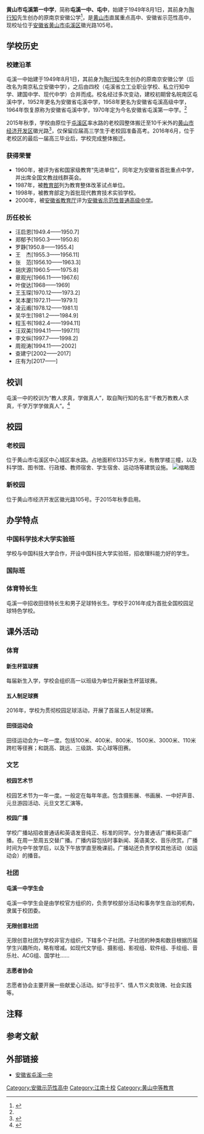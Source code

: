 {{Infobox School
  | name = 安徽省屯溪一中
  | other_name  = Anhui Tunxi No.1 Senior High School
  | logo        =
  | image       =Anhui Tunxi No.1 Senior High School Gate.jpg
  | caption     = 安徽省屯溪一中的大门。
  | motto       = 教人求真，学做真人。
  | established = 1949年
  | type        = 公立普通高中
  | religion    = 
  | affiliation = 
  | district    = {{PRC}}[[安徽省|安徽省]][[黄山市|黄山市]]
  | grades      = [[高中|高中]]
  | principal   = 庄有为 
  | area        = 
  | dean        = 
  | college     = 
  | house       = 
  | sc          =
  | cs          =
  | faculty     = 150余人
  | staff       = 
  | students    = 约2200
  | athletics   = 
  | conference  = 
  | colors      = 
  | mascot      = 
  | magazine    = 
  | free_label  = 
  | free_text   = 
  | address     = [[安徽省|安徽省]][[黄山市|黄山市]][[屯溪区|屯溪区]]徽光路105号
  | tel         = 
  | fax         = 
  | mail        = 
  | website     = http://www.txyz.cn/
}}
'''黄山市屯溪第一中学'''，简称'''屯溪一中、屯中'''，始建于1949年8月1日，其前身为[[陶行知|陶行知]]先生创办的原南京安徽公学<ref name="一中简介">{{cite web | language = zh-hans | publisher =  | title = 屯溪一中简介 | url = http://www.txyz.cn/content.jsp?urltype=news.NewsContentUrl&wbtreeid=1067&wbnewsid=1083 | author = 屯溪一中校长办公室 | date = 2011-09-20 | accessdate = }}</ref>，是[[黄山市|黄山市]]直属重点高中、安徽省示范性高中，现校址位于[[安徽省|安徽省]][[黄山市|黄山市]][[屯溪区|屯溪区]]徽光路105号。

==学校历史==
===校建沿革===
屯溪一中始建于1949年8月1日，其前身为[[陶行知|陶行知]]先生创办的原南京安徽公学（后改名为南京私立安徽中学），之后由四校（屯溪省立工业职业学校、私立行知中学、建国中学、现代中学）合并而成。校名经过多次变动，建校初期曾名皖南区屯溪中学，1952年更名为安徽省屯溪中学，1958年更名为安徽省屯溪高级中学，1964年恢复原称为安徽省屯溪中学，1970年定为今名安徽省屯溪第一中学。<ref name="一中简介" />

2015年秋季，学校由原位于[[屯溪区|屯溪区]]率水路的老校园整体搬迁至10千米外的[[黄山市经济开发区|黄山市经济开发区]]徽光路{{noteTag | 1 = 原校址作为[[屯溪四中|屯溪四中]]的新校园。| name = 老校区作用 }}<ref name="一中搬迁">{{cite web | language = zh-hans | publisher =  | title = 黄山屯溪一中将分步搬迁，或于2015年秋季开学时搬迁 | url = http://ah.anhuinews.com/system/2014/03/14/006350272.shtml | author = 中安在线 | date = 2014-03-14 | accessdate =  | archive-url = https://web.archive.org/web/20170113075929/http://ah.anhuinews.com/system/2014/03/14/006350272.shtml | archive-date = 2017-01-13 | dead-url = yes }}</ref>，仅保留应届高三学生于老校园准备高考。2016年6月，位于老校区的最后一届高三毕业后，学校完成整体搬迁。

===获得荣誉===
*1960年，被评为省和国家级教育“先进单位”，同年定为安徽省首批重点中学，并出席全国文教战线群英会。
*1987年，被[[中华人民共和国教育部|教育部]]列为教育整体改革试点单位。
*1998年，被教育部定为首批现代教育技术实验学校。
*2000年，被[[安徽省教育厅|安徽省教育厅]]评为[[安徽省示范性普通高级中学|安徽省示范性普通高级中学]]。

===历任校长===
*汪启恩[1949.4——1950.7]
*郑郁予[1950.3——1950.8]
*罗静[1950.8——1955.4]
*王　杰[1955.3——1956.11]
*张　范[1956.10——1963.3]
*胡庆源[1960.5——1975.8]
*章观光[1966.11——1967.6]
*叶俊达[1968——1969]
*王玉琛[1970.12——1973.2]
*吴本厦[1972.11——1979.1]
*凌云甫[1978.12——1981.1]
*吴华生[1981.2——1984.9]
*程玉书[1982.4——1994.11]
*汪双美[1994.11——1997.11]
*李文纵[1997.7——1998.2]
*周观涛[1994.11——2002]
*查建宁[2002——2017]
*庄有为[2017——]

== 校训 ==
屯溪一中的校训为“教人求真，学做真人”，取自陶行知的名言“千教万教教人求真，千学万学学做真人”。<ref>{{Cite web|url=http://www.txyz.cn/content.jsp?urltype=news.NewsContentUrl&wbtreeid=1067&wbnewsid=1085|title=黄山市屯溪一中校训解读|accessdate=2017年2月10日|author=|date=2014年9月23日|publisher=}}</ref>

==校园==
===老校园===
位于黄山市屯溪区中心城区率水路。占地面积61335平方米，有教学楼三幢，以及科学馆、图书馆、行政楼、教师宿舍、学生宿舍、运动场等建筑设施。
[[File:Anhui_Tunxi_No.1_Senior_High_School_in_the_Snow.jpg|缩略图]]

===新校园===
位于黄山市经济开发区徽光路105号。于2015年秋季启用。

==办学特点==

===中国科学技术大学实验班===
学校与中国科技大学合作，开设中国科技大学实验班，招收理科能力好的学生。

===国际班===

===体育特长生===
屯溪一中招收田径特长生和男子足球特长生。学校于2016年成为首批全国校园足球特色学校。

==课外活动==
{{unreferenced section |time=2019-10-29}}
===体育===

====新生杯篮球赛====
每届新生入学，学校会组织高一以班级为单位开展新生杯篮球赛。

====五人制足球赛====
2016年，学校为贯彻校园足球活动，开展了首届五人制足球赛。

====田径运动会====
田径运动会为一年一度。包括100米、400米、800米、1500米、3000米、110米跨栏等径赛；和跳高、跳远、三级跳、实心球等田赛。

===文艺===

====校园艺术节====
校园艺术节为一年一度。一般定在每年年底。包含摄影展、书画展、一中好声音、元旦游园活动、元旦文艺汇演等。

====校园广播====
学校广播站招收普通话和英语发音纯正、标准的同学。分为普通话广播和英语广播。在周一至周五交替广播。广播内容包括时事新闻、英语美文、音乐欣赏。广播时间为中午放学后，以及下午放学直至晚课前。广播站还负责学校其他活动（如运动会）的播音。

===社团===

====屯溪一中学生会====
屯溪一中学生会是由学校官方组织的，负责学校部分活动和事务学生自治的机构，隶属于校团委。

====无限创意社团====

无限创意社团为学校非官方组织，下辖多个子社团。子社团的种类和数目根据历届学生兴趣所向，略有增减。如现代文学组、摄影组、影视组、软件组、手绘组、音乐社、ACG组、国学社……

====志愿者协会====
志愿者协会主要开展一些献爱心活动。如“手拉手”、情人节义卖玫瑰、社会实践等。

==注释==
{{noteFoot}}

==参考文献==
{{reflist}}

==外部链接==
*[http://www.txyz.cn/ 安徽省屯溪一中]

{{安徽省示范性普通高级中学}}
{{A10}}
{{江南十校}}

[[Category:安徽示范性高中|Category:安徽示范性高中]]
[[Category:江南十校|Category:江南十校]]
[[Category:黄山中等教育|Category:黄山中等教育]]